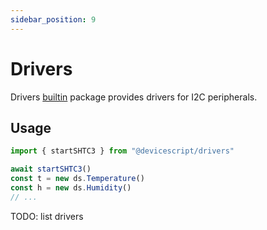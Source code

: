 ```yaml
---
sidebar_position: 9
---
```


# Drivers

Drivers [builtin](/developer/builtin-packages) package provides drivers for I2C peripherals.


## Usage

```ts
import { startSHTC3 } from "@devicescript/drivers"

await startSHTC3()
const t = new ds.Temperature()
const h = new ds.Humidity()
// ...
```

TODO: list drivers